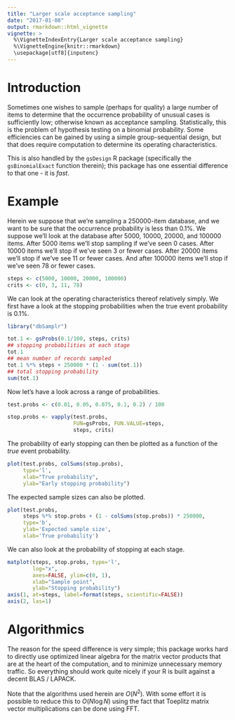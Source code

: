 ```yaml
---
title: "Larger scale acceptance sampling"
date: "2017-01-08"
output: rmarkdown::html_vignette
vignette: >
  %\VignetteIndexEntry{Larger scale acceptance sampling}
  %\VignetteEngine{knitr::rmarkdown}
  \usepackage[utf8]{inputenc}
---
```


# Introduction

Sometimes one wishes to sample (perhaps for quality) a large number of
items to determine that the occurrence probability of unusual cases is
sufficiently low; otherwise known as acceptance sampling.
Statistically, this is the problem of hypothesis testing on a binomial
probability.  Some efficiencies can be gained by using a simple
group-sequential design, but that does require computation to
determine its operating characteristics.

This is also handled by the ```gsDesign``` R package (specifically the
```gsBinomialExact``` function therein); this package has one
essential difference to that one - it is _fast_.

# Example

Herein we suppose that we're sampling a $250000$-item database, and we
want to be sure that the occurrence probability is less than $0.1\%$.
We suppose we'll look at the database after $5000$, $10000$, $20000$,
and $100000$ items.  After $5000$ items we'll stop sampling if we've
seen $0$ cases.  After $10000$ items we'll stop if we've seen
$3$ or fewer cases.  After $20000$ items we'll stop if we've see $11$
or fewer cases.  And after $100000$ items we'll stop if we've seen
$78$ or fewer cases.

```r
steps <- c(5000, 10000, 20000, 100000)
crits <- c(0, 3, 11, 78)
```

We can look at the operating characteristics thereof relatively
simply.  We first have a look at the stopping probabilities when the
true event probability is $0.1\%$.

```r
library("dbSamplr")

tot.1 <- gsProbs(0.1/100, steps, crits)
## stopping probabilities at each stage
tot.1
## mean number of records sampled
tot.1 %*% steps + 250000 * (1 - sum(tot.1))
## total stopping probability
sum(tot.1)
```

Now let's have a look across a range of probabilities.

```r
test.probs <- c(0.01, 0.05, 0.075, 0.1, 0.2) / 100

stop.probs <- vapply(test.probs,
                     FUN=gsProbs, FUN.VALUE=steps,
                     steps, crits)
```

The probability of early stopping can then be plotted as a function of
the _true_ event probability.

```r
plot(test.probs, colSums(stop.probs),
     type='l',
     xlab="True probability",
     ylab="Early stopping probability")
```

The expected sample sizes can also be plotted.

```r
plot(test.probs,
     steps %*% stop.probs + (1 - colSums(stop.probs)) * 250000,
     type='b',
     ylab='Expected sample size',
     xlab='True probability')
```

We can also look at the probability of stopping at each stage.

```r
matplot(steps, stop.probs, type='l',
        log="x",
        axes=FALSE, ylim=c(0, 1),
        xlab="Sample point",
        ylab="Stopping probability")
axis(1, at=steps, label=format(steps, scientific=FALSE))
axis(2, las=1)
```

# Algorithmics

The reason for the speed difference is very simple; this package works
hard to directly use optimized linear algebra for the matrix vector
products that are at the heart of the computation, and to minimize
unnecessary memory traffic.  So everything should work quite nicely if
your R is built against a decent BLAS / LAPACK.

Note that the algorithms used herein are $O(N^2)$.  With some effort
it is possible to reduce this to $O(N\log N)$ using the fact that
Toeplitz matrix vector multiplications can be done using FFT.

